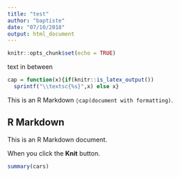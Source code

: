 ```yaml
---
title: "test"
author: "baptiste"
date: "07/10/2018"
output: html_document
---
```


```r
knitr::opts_chunk$set(echo = TRUE)
```

text in between

```r
cap = function(x){if(knitr::is_latex_output()) 
  sprintf("\\textsc{%s}",x) else x}
```

This is an R Markdown `◊cap(document with formatting)`. 

## R Markdown

This is an R Markdown document.

When you click the **Knit** button.

```r
summary(cars)
```
